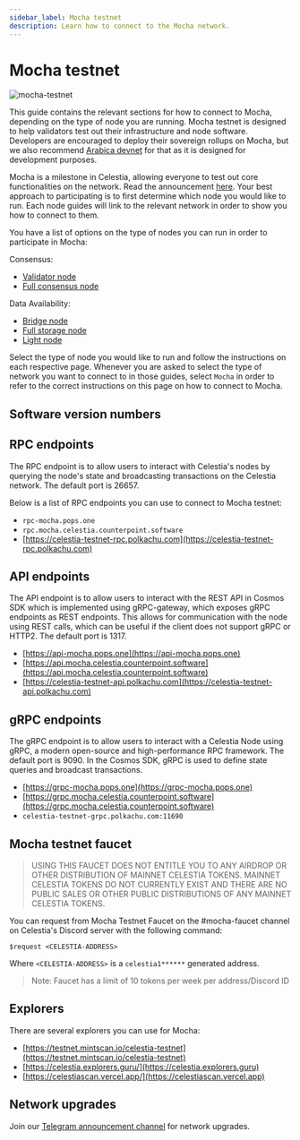 ```yaml
---
sidebar_label: Mocha testnet
description: Learn how to connect to the Mocha network.
---
```


# Mocha testnet


![mocha-testnet](/img/mocha.jpg)

This guide contains the relevant sections for how to connect to Mocha,
depending on the type of node you are running. Mocha testnet is designed
to help validators test out their infrastructure and node software.
Developers are encouraged to deploy their
sovereign rollups on Mocha, but we also recommend [Arabica devnet](./arabica-devnet.mdx)
for that as it is designed for development purposes.

Mocha is a milestone in Celestia, allowing everyone to test out
core functionalities on the network. Read the announcement [here](https://blog.celestia.org/celestia-testnet-introduces-alpha-data-availability-api).
Your best approach to participating is to first determine which node
you would like to run. Each node guides will link to the relevant network
in order to show you how to connect to them.

You have a list of options on the type of nodes you can run in order to
participate in Mocha:

Consensus:

* [Validator node](./validator-node.md)
* [Full consensus node](./full-consensus-node.md)

Data Availability:

* [Bridge node](./bridge-node.mdx)
* [Full storage node](./full-storage-node.mdx)
* [Light node](./light-node.mdx)

Select the type of node you would like to run and follow the instructions
on each respective page. Whenever you are asked to select the type of network
you want to connect to in those guides, select `Mocha` in order to refer
to the correct instructions on this page on how to connect to Mocha.

## Software version numbers

<MochaVersionTags />

## RPC endpoints

The RPC endpoint is to allow users to interact with Celestia's nodes by
querying the node's state and broadcasting transactions on the
Celestia network. The default port is 26657.

Below is a list of RPC endpoints you can use to connect to Mocha testnet:

* `rpc-mocha.pops.one`
* `rpc.mocha.celestia.counterpoint.software`
* [https://celestia-testnet-rpc.polkachu.com](https://celestia-testnet-rpc.polkachu.com)

## API endpoints

The API endpoint is to allow users to interact with the REST API in Cosmos
SDK which is implemented using gRPC-gateway, which exposes gRPC endpoints
as REST endpoints. This allows for communication with the node using REST
calls, which can be useful if the client does not support gRPC or HTTP2.
The default port is 1317.

* [https://api-mocha.pops.one](https://api-mocha.pops.one)
* [https://api.mocha.celestia.counterpoint.software](https://api.mocha.celestia.counterpoint.software)
* [https://celestia-testnet-api.polkachu.com](https://celestia-testnet-api.polkachu.com)

## gRPC endpoints

The gRPC endpoint is to allow users to interact with a Celestia Node using
gRPC, a modern open-source and high-performance RPC framework. The default
port is 9090. In the Cosmos SDK, gRPC is used to define state queries and
broadcast transactions.

* [https://grpc-mocha.pops.one](https://grpc-mocha.pops.one)
* [https://grpc.mocha.celestia.counterpoint.software](https://grpc.mocha.celestia.counterpoint.software)
* `celestia-testnet-grpc.polkachu.com:11690`

## Mocha testnet faucet

> USING THIS FAUCET DOES NOT ENTITLE YOU TO ANY AIRDROP OR OTHER
  DISTRIBUTION OF MAINNET CELESTIA TOKENS. MAINNET CELESTIA TOKENS
  DO NOT CURRENTLY EXIST AND THERE ARE NO PUBLIC SALES OR OTHER PUBLIC
  DISTRIBUTIONS OF ANY MAINNET CELESTIA TOKENS.

You can request from Mocha Testnet Faucet on the #mocha-faucet channel on
Celestia's Discord server with the following command:

```text
$request <CELESTIA-ADDRESS>
```

Where `<CELESTIA-ADDRESS>` is a `celestia1******` generated address.

> Note: Faucet has a limit of 10 tokens per week per address/Discord ID

## Explorers

There are several explorers you can use for Mocha:

* [https://testnet.mintscan.io/celestia-testnet](https://testnet.mintscan.io/celestia-testnet)
* [https://celestia.explorers.guru/](https://celestia.explorers.guru)
* [https://celestiascan.vercel.app/](https://celestiascan.vercel.app)

## Network upgrades

Join our [Telegram announcement channel](https://t.me/+smSFIA7XXLU4MjJh)
for network upgrades.

